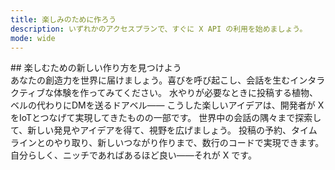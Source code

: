 ```yaml
---
title: 楽しみのために作ろう
description: いずれかのアクセスプランで、すぐに X API の利用を始めましょう。
mode: wide
---
```


<div id="explore-new-ways-to-build-for-fun">
  ## 楽しむための新しい作り方を見つけよう
</div>

<CardGroup>
<Card title="アートを生み出す">
  あなたの創造力を世界に届けましょう。喜びを呼び起こし、会話を生むインタラクティブな体験を作ってみてください。
</Card>

<Card title="ハードウェアやガジェットをつなぐ">
  水やりが必要なときに投稿する植物、ベルの代わりにDMを送るドアベル——
  こうした楽しいアイデアは、開発者が X をIoTとつなげて実現してきたものの一部です。
</Card>

<Card title="API を探検する">
  世界中の会話の隅々まで探索して、新しい発見やアイデアを得て、視野を広げましょう。
</Card>

<Card title="X アカウントを管理・自動化する">
  投稿の予約、タイムラインとのやり取り、新しいつながり作りまで、数行のコードで実現できます。
</Card>

<Card title="X の“ユニークさ”を守る">
  自分らしく、ニッチであればあるほど良い——それが X です。
</Card>
</CardGroup>